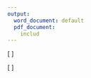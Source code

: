 ```yaml
---
output: 
  word_document: default
  pdf_document: 
    includ
---
```


\[
\begin{align}
 AR(p): Y_i &= c + \epsilon_i + \phi_i Y_{i-1} \dots \\
 Y_{i} &= c + \phi_i Y_{i-1} \dots
\end{align}
\]

\[
\begin{align*}
 AR(p): Y_i &= c + \epsilon_i + \phi_i Y_{i-1} \dots \\
 Y_{i} &= c + \phi_i Y_{i-1} \dots
\end{align*}
\]
